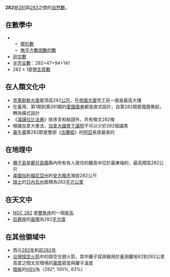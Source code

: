 {{Unreferenced|time=2020-12-10T20:30:54+00:00}}
{{noteTA|G1=Math}}
{{整数
| 质因数分解 =<math>2 \times 3 \times 47</math>
| 罗马数字 = CCLXXXII
}}
'''282'''是[[281|281]]與[[283|283]]之間的[[自然數|自然數]]。

== 在數學中 ==
{{數字性質|use math=yes}}
**[[楔形數|楔形數]]
**[[無平方數因數的數|無平方數因數的數]]
*[[迴文數|迴文數]]
*[[半完全數|半完全數]]：282=47+94+141
*<math>282 \pm 1</math>是[[孿生質數|孿生質數]]

== 在人類文化中 ==
*[[克萊斯勒大廈|克萊斯勒大廈]]屋頂高282[[公尺|公尺]]，在[[帝國大廈|帝國大廈]]完工前一直是最高大樓
*在臺灣，第1期到第281期的[[愛國獎券|愛國獎券]]都是直式設計，自第282期愛國獎券起，轉為橫式設計
*《[[漢謨拉比法典|漢謨拉比法典]]》除序言和結語外，共有條文282條
*根據加拿大憲法，[[加拿大國會下議院|加拿大國會下議院]]不可以少於282個議席
*[[黃牛章|黃牛章]]第282節是整部《[[古蘭經|古蘭經]]》的[[阿亞|阿亞]]長度最長的

== 在地理中 ==
*[[種子島|種子島]]是[[鹿兒島縣|鹿兒島縣]]縣內所有有人居住的離島中位於最東端的，最高標高282公尺
*[[美國|美國]][[加利福尼亞州|加利福尼亞州]]的[[安大略_(加利福尼亞州)|安大略市]]海拔282公尺 
*[[瑞士|瑞士]]的[[日內瓦州|日內瓦州]]面積為282[[平方公里|平方公里]]

== 在天文中 ==
*[[NGC_282|NGC 282]] 是[[雙魚座|雙魚座]]的一個[[星系|星系]]
*[[巨爵座|巨爵座]]的[[面積|面積]]為282[[平方度|平方度]]

== 在其他領域中 ==
*西元[[282年|282年]]和[[前282年|前282年]]
*[[台灣探空火箭|台灣探空火箭]]中的探空五號火箭，其中離子探測器用於量測離地82到282公里高度之間太空環境的[[電漿|電漿]]密度與離子溫度
*[[暗紫|暗紫]]的[[HSV色彩屬性模式|HSV]]為（282°, 100%, 83%）